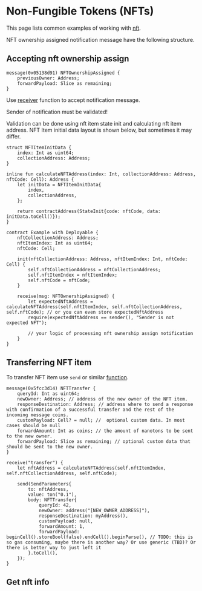 # Non-Fungible Tokens (NFTs)


This page lists common examples of working with [nft](https://docs.ton.org/develop/dapps/asset-processing/nfts).

NFT ownership assigned notification message have the following structure.

## Accepting nft ownership assign

```tact
message(0x05138d91) NFTOwnershipAssigned {
    previousOwner: Address;
    forwardPayload: Slice as remaining;
}
```

Use [receiver](/book/receive) function to accept notification message.

<Callout type="warning" emoji="⚠️">

  Sender of notification must be validated!

</Callout>

Validation can be done using nft item state init and calculating nft item address.
NFT Item initial data layout is shown below, but sometimes it may differ.

```tact
struct NFTItemInitData {
    index: Int as uint64;
    collectionAddress: Address;
}

inline fun calculateNFTAddress(index: Int, collectionAddress: Address, nftCode: Cell): Address {
    let initData = NFTItemInitData{
        index,
        collectionAddress,
    };

    return contractAddress(StateInit{code: nftCode, data: initData.toCell()});
}

contract Example with Deployable {
    nftCollectionAddress: Address;
    nftItemIndex: Int as uint64;
    nftCode: Cell;

    init(nftCollectionAddress: Address, nftItemIndex: Int, nftCode: Cell) {
        self.nftCollectionAddress = nftCollectionAddress;
        self.nftItemIndex = nftItemIndex;
        self.nftCode = nftCode;
    }

    receive(msg: NFTOwnershipAssigned) {
        let expectedNftAddress = calculateNFTAddress(self.nftItemIndex, self.nftCollectionAddress, self.nftCode); // or you can even store expectedNftAddress
        require(expectedNftAddress == sender(), "Sender is not expected NFT");

        // your logic of processing nft ownership assign notification
    }
}
```

## Transferring NFT item

To transfer NFT item use `send` or similar [function](/book/send).

```tact
message(0x5fcc3d14) NFTTransfer {
    queryId: Int as uint64;
    newOwner: Address; // address of the new owner of the NFT item.
    responseDestination: Address; // address where to send a response with confirmation of a successful transfer and the rest of the incoming message coins.
    customPayload: Cell? = null; //  optional custom data. In most cases should be null
    forwardAmount: Int as coins; // the amount of nanotons to be sent to the new owner.
    forwardPayload: Slice as remaining; // optional custom data that should be sent to the new owner.
}

receive("transfer") {
    let nftAddress = calculateNFTAddress(self.nftItemIndex, self.nftCollectionAddress, self.nftCode);

    send(SendParameters{
        to: nftAddress,
        value: ton("0.1"),
        body: NFTTransfer{
            queryId: 42,
            newOwner: address("[NEW_OWNER_ADDRESS]"),
            responseDestination: myAddress(),
            customPayload: null,
            forwardAmount: 1,
            forwardPayload: beginCell().storeBool(false).endCell().beginParse(), // TODO: this is so gas consuming, maybe there is another way? Or use generic (TBD)? Or there is better way to just left it
        }.toCell(),
    });
}
```

## Get nft info

